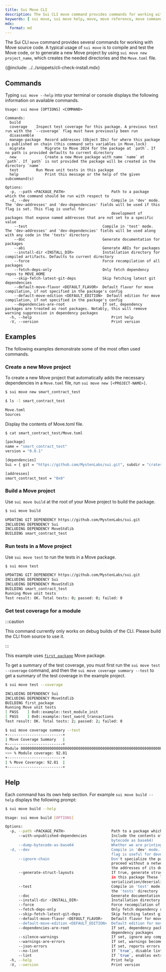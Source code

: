```yaml
---
title: Sui Move CLI
description: The Sui CLI move command provides commands for working with Move source code directly from a terminal or console.
keywords: [ sui move, sui move help, move, move reference, move commands, sui move commands, use move cli, cli move, create a move project, interact with move project, move project, move project cli ]
mdx:
  format: md
---
```


The Sui CLI `move` command provides several commands for working with Move source code. A typical usage of `sui move` is to compile and test the Move code, or to generate a new Move project by using `sui move new project_name`, which creates the needed directories and the `Move.toml` file.

{@include: ../../snippets/cli-check-install.mdx}

## Commands

Typing `sui move --help` into your terminal or console displays the following information on available commands.

```
Usage: sui move [OPTIONS] <COMMAND>

Commands:
  build
  coverage 	  Inspect test coverage for this package. A previous test run with the `--coverage` flag must have previously been run
  disassemble
  manage-package  Record addresses (Object IDs) for where this package is published on chain (this command sets variables in Move.lock)
  migrate         Migrate to Move 2024 for the package at `path`. If no path is provided defaults to current directory
  new             Create a new Move package with name `name` at `path`. If `path` is not provided the package will be created in the directory `name`
  test     	  Run Move unit tests in this package
  help            Print this message or the help of the given subcommand(s)

Options:
  -p, --path <PACKAGE_PATH>                 	Path to a package which the command should be run with respect to
  -d, --dev                                 	Compile in 'dev' mode. The 'dev-addresses' and 'dev-dependencies' fields will be used if this flag is set. This flag is useful for
                                            	development of packages that expose named addresses that are not set to a specific value
  	--test                                	Compile in 'test' mode. The 'dev-addresses' and 'dev-dependencies' fields will be used along with any code in the 'tests' directory
  	--doc                                 	Generate documentation for packages
  	--abi                                 	Generate ABIs for packages
  	--install-dir <INSTALL_DIR>           	Installation directory for compiled artifacts. Defaults to current directory
  	--force                               	Force recompilation of all packages
  	--fetch-deps-only                     	Only fetch dependency repos to MOVE_HOME
  	--skip-fetch-latest-git-deps          	Skip fetching latest git dependencies
  	--default-move-flavor <DEFAULT_FLAVOR>	Default flavor for move compilation, if not specified in the package's config
  	--default-move-edition <DEFAULT_EDITION>  Default edition for move compilation, if not specified in the package's config
  	--dependencies-are-root               	If set, dependency packages are treated as root packages. Notably, this will remove warning suppression in dependency packages
  -h, --help                                	Print help
  -V, --version                             	Print version
```

## Examples

The following examples demonstrate some of the most often used commands.

### Create a new Move project

To create a new Move project that automatically adds the necessary dependencies in a `Move.toml` file, run `sui move new [<PROJECT-NAME>]`.

```sh
$ sui move new smart_contract_test
```
```sh
$ ls -l smart_contract_test
```
```sh
Move.toml
Sources
```
Display the contents of Move.toml file.

```sh
$ cat smart_contract_test/Move.toml
```

```sh
[package]
name = "smart_contract_test"
version = "0.0.1"

[dependencies]
Sui = { git = "https://github.com/MystenLabs/sui.git", subdir = "crates/sui-framework/packages/sui-framework", rev = "framework/testnet" }

[addresses]
smart_contract_test = "0x0"
```

### Build a Move project

Use `sui move build` at the root of your Move project to build the package.

```sh
$ sui move build
```
```sh
UPDATING GIT DEPENDENCY https://github.com/MystenLabs/sui.git
INCLUDING DEPENDENCY Sui
INCLUDING DEPENDENCY MoveStdlib
BUILDING smart_contract_test
```

### Run tests in a Move project

Use `sui move test` to run the tests in a Move package.

```sh
$ sui move test
```
```sh
UPDATING GIT DEPENDENCY https://github.com/MystenLabs/sui.git
INCLUDING DEPENDENCY Sui
INCLUDING DEPENDENCY MoveStdlib
BUILDING smart_contract_test
Running Move unit tests
Test result: OK. Total tests: 0; passed: 0; failed: 0
```

### Get test coverage for a module


:::caution

This command currently only works on debug builds of the CLI.  Please build the CLI from source to use it.

:::


This example uses [`first_package`](https://github.com/MystenLabs/sui/tree/main/examples/move/first_package) Move package.

To get a summary of the test coverage, you must first run the `sui move test --coverage` command, and then the `sui move coverage summary --test` to get a summary of the test coverage in the example project.

```sh
$ sui move test --coverage
```
```sh
INCLUDING DEPENDENCY Sui
INCLUDING DEPENDENCY MoveStdlib
BUILDING first_package
Running Move unit tests
[ PASS    ] 0x0::example::test_module_init
[ PASS    ] 0x0::example::test_sword_transactions
Test result: OK. Total tests: 2; passed: 2; failed: 0

$ sui move coverage summary --test
+-------------------------+
| Move Coverage Summary   |
+-------------------------+
Module 0000000000000000000000000000000000000000000000000000000000000000::example
>>> % Module coverage: 92.81
+-------------------------+
| % Move Coverage: 92.81  |
+-------------------------+
```

## Help

Each command has its own help section. For example `sui move build --help` displays the following prompt:

```sh
$ sui move build --help
```
```sh
Usage: sui move build [OPTIONS]

Options:
  -p, --path <PACKAGE_PATH>                     Path to a package which the command should be run with respect to
      --with-unpublished-dependencies           Include the contents of packages in dependencies that haven't been published (only relevant when dumping
                                                bytecode as base64)
      --dump-bytecode-as-base64                 Whether we are printing in base64
  -d, --dev                                     Compile in 'dev' mode. The 'dev-addresses' and 'dev-dependencies' fields will be used if this flag is set. This
                                                flag is useful for development of packages that expose named addresses that are not set to a specific value
      --ignore-chain                            Don't specialize the package to the active chain when dumping bytecode as Base64. This allows building to
                                                proceed without a network connection or active environment, but it will not be able to automatically determine
                                                the addresses of its dependencies
      --generate-struct-layouts                 If true, generate struct layout schemas for all struct types passed into `entry` functions declared by modules
                                                in this package These layout schemas can be consumed by clients (e.g., the TypeScript SDK) to enable
                                                serialization/deserialization of transaction arguments and events
      --test                                    Compile in 'test' mode. The 'dev-addresses' and 'dev-dependencies' fields will be used along with any code in
                                                the 'tests' directory
      --doc                                     Generate documentation for packages
      --install-dir <INSTALL_DIR>               Installation directory for compiled artifacts. Defaults to current directory
      --force                                   Force recompilation of all packages
      --fetch-deps-only                         Only fetch dependency repos to MOVE_HOME
      --skip-fetch-latest-git-deps              Skip fetching latest git dependencies
      --default-move-flavor <DEFAULT_FLAVOR>    Default flavor for move compilation, if not specified in the package's config
      --default-move-edition <DEFAULT_EDITION>  Default edition for move compilation, if not specified in the package's config
      --dependencies-are-root                   If set, dependency packages are treated as root packages. Notably, this will remove warning suppression in
                                                dependency packages
      --silence-warnings                        If set, ignore any compiler warnings
      --warnings-are-errors                     If set, warnings become errors
      --json-errors                             If set, reports errors at JSON
      --no-lint                                 If `true`, disable linters
      --lint                                    If `true`, enables extra linters
  -h, --help                                    Print help
  -V, --version                                 Print version
```
